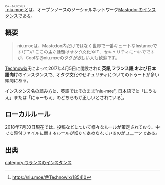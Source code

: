 {{Infobox instance
| Name          = <ruby>[[niu.moe]]<rt>にゅーもえ/にうもえ</rt></ruby>
| Image         = [[ファイル:breadeatnom.jpg|300px]]
| Domain        = https://niu.moe
| Admin         = [https://niu.moe/@Technowix Technowix]
| Country       = フランス共和国
| Start         = 2017年4月5日
| Alias         = 萌え鯖
|End=2020年12月31日}}<ruby>[[niu.moe]]<rt>にゅーもえ/にうもえ</rt></ruby>とは、オープンソースのソーシャルネットワーク[[Mastodon]]のインスタンスである。

==概要==
<blockquote>
niu.moeは、Mastodon内だけではなく世界で一番キュートなInstanceです\(ˆ˚ˆ)/!
ここの主な話題はオタク文化やIT、セキュリティについでですが、Coolな@niu.moeのタグが欲しい人も歓迎です。
</blockquote>

[https://niu.moe/@Technowix Technowix]氏によって2017年4月5日に開設された'''英語,フランス語,および日本語向け'''のインスタンスで、オタク文化やセキュリティについてのトゥートが多い傾向にある。

インスタンス名の読み方は、英語ではそのまま"niu-moe", 日本語では「にうもえ」または「にゅーもえ」のどちらもが正しいとされている<ref>https://niu.moe/@Technowix/185410</ref>。

==ローカルルール==
2018年7月30日現在では、投稿などについて様々なルールが策定されており、中でも添付ファイルに関するルールが細かく定められているのがユニークである。

==出典==
<references />

{{DEFAULTSORT:niumoe}}
[[category:フランスのインスタンス]]